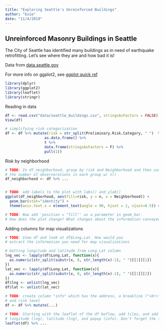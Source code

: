 ```yaml
---
title: "Exploring Seattle's Unreinforced Buildings"
author: "bxie"
date: "11/4/2019"
---
```


## Unreinforced Masonry Buildings in Seattle
The City of Seattle has identified many buildings as in need of earthquake
retrofitting. Let's see where they are and how bad it is!

Data from [data.seattle.gov](https://data.seattle.gov/Permitting/Unreinforced-Masonry-Buildings/54qs-2h7f)

For more info on ggplot2, see [ggplot quick ref](http://sape.inf.usi.ch/quick-reference/ggplot2/geom)

```r
library(dplyr)
library(ggplot2)
library(leaflet)
library(stringr)
```

Reading in data
```r
df <- read.csv("data/seattle_buildings.csv", stringsAsFactors = FALSE)
View(df)
```


```r
# simplifying risk categorization
df <- df %>% mutate(risk = str_split(Preliminary.Risk.Category, " ")  %>% 
                  as.data.frame() %>% 
                  t %>% 
                  data.frame(stringsAsFactors = F) %>% 
                  pull(1))
```

Risk by neighborhood
```r
# TODO: In df_neighborhood, group by risk and Neighborhood and then summarize
# the number of observerations in each group w/ n()
df_neighborhood <- df %>% ...


# TODO: add labels to the plot with labs() and ylab()
ggplot(df_neighborhood, aes(fill=risk, y = n, x = Neighborhood)) + 
  geom_bar(stat="identity") + 
  theme(axis.text.x = element_text(angle = 90, hjust = 1, vjust=0.5)) # rotate x axis labels

# TODO: Now add 'position = "fill"' as a parameter in geom_bar. 
# How does the plot change? What changes about the information conveyed?


```

Adding columns for map visualizations
```r
# TODO: View df and look at df$Long.Lat. How would you 
# extract the information you need for map visualizations

# Getting longitude and latitude from Long.Lat column
lng_vec <- lapply(df$Long.Lat, function(x){
  as.numeric(str_split(substr(x, 8, str_length(x)-1), " ")[[1]][1])
})
lat_vec <- lapply(df$Long.Lat, function(x){
  as.numeric(str_split(substr(x, 8, str_length(x)-1), " ")[[1]][2])
})
df$lng <- unlist(lng_vec)
df$lat <- unlist(lat_vec)

```


```r
# TODO: create column "info" which has the address, a breakline ("<br>"), 
# and risk level
df <- df %>% mutate(...)

# TODO: Starting with the leaflet of the df beflow, add tiles, and add markers specifying
# longitude (lng), latitude (lng), and popup (info). Don't forget the tilde!
leaflet(df) %>% ...
```

